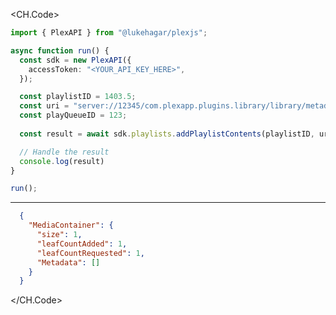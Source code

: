 
<CH.Code>
```typescript AddPlaylistContents.ts
import { PlexAPI } from "@lukehagar/plexjs";

async function run() {
  const sdk = new PlexAPI({
    accessToken: "<YOUR_API_KEY_HERE>",
  });

  const playlistID = 1403.5;
  const uri = "server://12345/com.plexapp.plugins.library/library/metadata/1";
  const playQueueID = 123;
  
  const result = await sdk.playlists.addPlaylistContents(playlistID, uri, playQueueID);

  // Handle the result
  console.log(result)
}

run();
```
---

```json Example Response
  {
    "MediaContainer": {
      "size": 1,
      "leafCountAdded": 1,
      "leafCountRequested": 1,
      "Metadata": []
    }
  }
```
</CH.Code>
